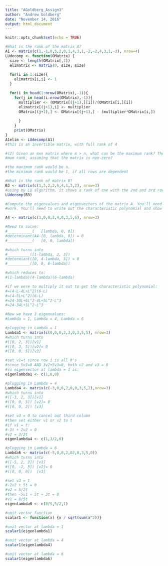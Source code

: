 ---
title: "AGoldberg_Assign3"
author: "Andrew Goldberg"
date: "November 14, 2016"
output: html_document
---

```{r setup, include=FALSE}
knitr::opts_chunk$set(echo = TRUE)
```


```{r Q1}
#What is the rank of the matrix A?
A1 <- matrix(c(1,-1,0,5,2,0,1,4,3,1,-2,-2,4,3,1,-3), nrow=4)
LUdecomp <- function(OMatrix) {
  size <- length(OMatrix[,1])
  elimatrix <- matrix(0, size, size)
  
  for(i in 1:size){
    elimatrix[i,i] <- 1
  }

  for(i in head(1:nrow(OMatrix),-1)){
    for(j in head(i:nrow(OMatrix),-1)){
      multiplier <- (OMatrix[(j+1),][i])/(OMatrix[i,][i])
      elimatrix[(j+1),i] <- multiplier
      OMatrix[(j+1),] <- OMatrix[(j+1),] - (multiplier*OMatrix[i,])
      
      }  
    }
    print(OMatrix)
}
A1elim <- LUdecomp(A1)
#this is an invertible matrix, with full rank of 4
```


```{r q2}
#(2) Given an mxn matrix where m > n, what can be the maximum rank? The mini-
#mum rank, assuming that the matrix is non-zero?

#the maximum rank would be n.
#the minimum rank would be 1, if all rows are dependent
```

```{r q3}
#What is the rank of matrix B?
B3 <- matrix(c(1,3,2,2,6,4,1,3,2), nrow=3)
#using my LU algorithm, it shows a rank of one with the 2nd and 3rd row dependent on the first. Just looking at it, row 1 = 2x row2 and 3x row3, so all identical. 
LUdecomp(B3)
```

```{r Problem set 2}
#Compute the eigenvalues and eigenvectors of the matrix A. You'll need to show your
#work. You'll need to write out the characteristic polynomial and show your solution.

A4 <- matrix(c(1,0,0,2,4,0,3,5,6), nrow=3)

#Need to solve:
#___________(   [lambda, 0, 0])
#determinant(A4-[0, lambda, 0]) = 0
#___________(   [0, 0, lambda])

#which turns into
#__________([1-lambda, 2, 3])
#determiant([0, 4-lambda, 5]) = 0
#__________([0, 0, 6-lambda])

#which reduces to:
#(1-lambda)(4-lambda)(6-lambda)

#if we were to multiply it out to get the characteristic polynomial:
#=(4-L-4L+L^2)(6-L)
#=(4-5L+L^2)(6-L)
#=24-30L+6L^2-4L+5L^2-L^3
#=24-34L+1L^2-L^3

#Now we have 3 eiganvalues:
#Lambda = 1, Lambda = 4, Lambda = 6

#plugging in Lambda = 1
Lambda1 <- matrix(c(0,0,0,2,3,0,3,5,5), nrow=3)
#which turns into
#([0, 2, 3])[v1]
#([0, 3, 5])[v2]= 0
#([0, 0, 5])[v3]

#set v1=t since row 1 is all 0's
#since 5v3=0 AND 3v2+5v3=0, both v2 and v3 = 0
#so eigenvector at lambda = 1 is:
eigenlambda1 <- c(1,0,0)

#plugging in Lambda = 4
Lambda4 <- matrix(c(-3,0,0,2,0,0,3,5,2),nrow=3)
#which turns into
#([-3, 2, 3])[v1]
#([0, 0, 5]) [v2]= 0
#([0, 0, 2]) [v3]

#set v3 = 0 to cancel out third column
#then set either v1 or v2 to t
#if v1 = t:
#-3t + 2v2 = 0
#v2 = 3/2t
eigenlambda4 <- c(1,3/2,0)

#plugging in Lambda = 6
Lambda6 <- matrix(c(-5,0,0,2,02,0,3,5,0))
#which turns into
#([-5, 2, 3]) [v1]
#([0, -2, 5]) [v2]= 0
#([0, 0, 0])  [v3]

#set v3 = t
#-2v2 + 5t = 0
#v2 = 5/2t
#then -5v1 + 5t + 3t = 0
#v1 = 8/5t
eigenlambda6 <- c(8/5,5/2,1)
```

```{r calculate unit eigenvectors}
#unit vector function
scalar1 <- function(x) {x / sqrt(sum(x^2))}

#unit vector at lambda = 1
scalar1(eigenlambda1)

#unit vector at lambda = 4
scalar1(eigenlambda4)

#unit vector at lambda = 6
scalar1(eigenlambda6)
```